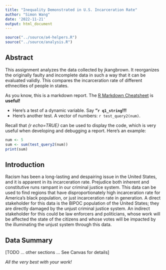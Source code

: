 ```yaml
---
title: "Inequality Demonstrated in U.S. Incarceration Rate"
author: "Simon Wang"
date: '2022-11-21'
output: html_document
---
```


```r
source("../source/a4-helpers.R")
source("../source/analysis.R")
```

## Abstract
This assignment analyzes the data collected by jkangbrown. It reorganizes the
originally faulty and incomplete data in such a way that it can be evaluated
validly. This compares the incarceration rate of different ethnecities of people
in states.

As you know, this is a markdown report. The [R Markdown Cheatsheet](https://www.rstudio.com/wp-content/uploads/2015/02/rmarkdown-cheatsheet.pdf) is **useful!**

* Here's a test of a dynamic variable. Say **"`r q1_string`!!!**
* Here's another test. A vector
of numbers: `r test_query2(num)`.

Recall that _{r echo=TRUE}_ can be used to display the code,
which is very useful when developing and debugging a report. Here's an example:

```r
num <- 5
sum <- sum(test_query2(num))
print(sum)
```

## Introduction
Racism has been a long-lasting and despairing issue in the United States, and
it is apparent in its incarceration rate. Prejudice both inherent and constitutive
runs rampant in our criminal justice system. This data can be used to find
regions that have disproportionately high incarceration rate for America's
black population, or just incarceration rate in generation.
A direct stakeholder for this data is the BIPOC population of the United
States; they are directly damaged by the unjust criminal justice system. An
indirect stakeholder for this could be law enforcers and politicians, whose
work will be affected the state of the citizens and whose votes will be impacted
by the illuminating the unjust system through this data.

## Data Summary


[TODO ... other sections ... See Canvas for details]

_All the very best with your work!_
